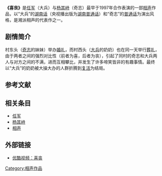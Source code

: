 {{主條目消歧義|本條目介紹的是一部喪葬作品。關於華人的一種喪葬形式，請見[[葬礼#喜丧|喜丧]]。}}

'''《喜丧》'''是[[任军|任军]]（大兵）与[[杨其峙|杨其峙]]（奇志）最早于1997年合作表演的一部[[相声|相声]]作品，以“大兵”的[[湖南话|湖南话]]（央视播出版为[[湖南普通话|湖南普通话]]）和“奇志”的[[普通话|普通话]]为演出风格，是湘派相声的代表作之一。

== 剧情简介 ==
村东头（[[杨其峙|奇志]]的妹妹）举办[[婚礼|婚礼]]，而村西头（[[任军|大兵]]的奶奶）也在同一天举行[[葬礼|葬礼]]，由于两者之间的强烈对比性（前者为喜，后者为丧），引起了同村的奇志和大兵两人与对方之间的不满，进而互相攀比，并发生了许多啼笑皆非的有趣事情。最终以“大兵”的奶奶被大操大办的人群折腾到[[复活|复活]]为结局。

== 参考文献 ==
{{reflist}}

== 相关条目 ==
* [[任军|任军]]
* [[杨其峙|杨其峙]]
* [[相声|相声]]

== 外部链接 ==
* [http://v.youku.com/v_show/id_XMTA5MTc4OA==.html 优酷视频：喜丧]{{Wayback|url=http://v.youku.com/v_show/id_XMTA5MTc4OA==.html |date=20120419222201 }}

[[Category:相声作品|Category:相声作品]]